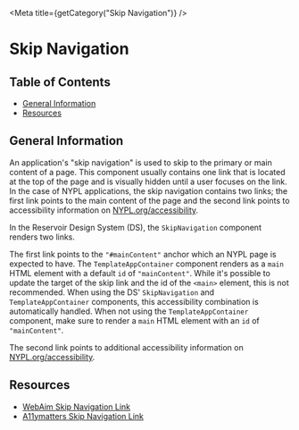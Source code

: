 

<Meta title={getCategory("Skip Navigation")} />

# Skip Navigation

## Table of Contents

- [General Information](#general-information)
- [Resources](#resources)

## General Information

An application's "skip navigation" is used to skip to the primary or main
content of a page. This component usually contains one link that is located at
the top of the page and is visually hidden until a user focuses on the link.
In the case of NYPL applications, the skip navigation contains two links; the
first link points to the main content of the page and the second link points to
accessibility information on [NYPL.org/accessibility](https://nypl.org/accessibility).

In the Reservoir Design System (DS), the `SkipNavigation` component renders two
links.

The first link points to the `"#mainContent"` anchor which an NYPL page
is expected to have. The `TemplateAppContainer` component renders as a `main`
HTML element with a default `id` of `"mainContent"`. While it's possible to
update the target of the skip link and the id of the `<main>` element, this is
not recommended. When using the DS' `SkipNavigation` and `TemplateAppContainer`
components, this accessibility combination is automatically handled. When not
using the `TemplateAppContainer` component, make sure to render a `main` HTML
element with an `id` of `"mainContent"`.

The second link points to additional accessibility information on [NYPL.org/accessibility](https://nypl.org/accessibility).

## Resources

- [WebAim Skip Navigation Link](https://webaim.org/techniques/skipnav/)
- [A11ymatters Skip Navigation Link](https://www.a11ymatters.com/pattern/skip-link/)

<!-- hack to make sure correct styles are used on the page -->

<DSProvider />
